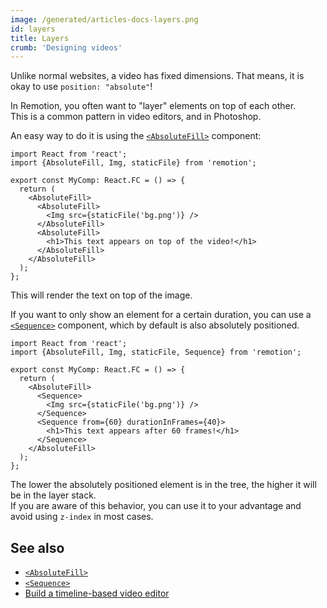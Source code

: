 ```yaml
---
image: /generated/articles-docs-layers.png
id: layers
title: Layers
crumb: 'Designing videos'
---
```


Unlike normal websites, a video has fixed dimensions. That means, it is okay to use `position: "absolute"`!

In Remotion, you often want to "layer" elements on top of each other.  
This is a common pattern in video editors, and in Photoshop.

An easy way to do it is using the [`<AbsoluteFill>`](/docs/absolute-fill) component:

```tsx twoslash title="MyComp.tsx"
import React from 'react';
import {AbsoluteFill, Img, staticFile} from 'remotion';

export const MyComp: React.FC = () => {
  return (
    <AbsoluteFill>
      <AbsoluteFill>
        <Img src={staticFile('bg.png')} />
      </AbsoluteFill>
      <AbsoluteFill>
        <h1>This text appears on top of the video!</h1>
      </AbsoluteFill>
    </AbsoluteFill>
  );
};
```

This will render the text on top of the image.

If you want to only show an element for a certain duration, you can use a [`<Sequence>`](/docs/sequence) component, which by default is also absolutely positioned.

```tsx twoslash title="MyComp.tsx"
import React from 'react';
import {AbsoluteFill, Img, staticFile, Sequence} from 'remotion';

export const MyComp: React.FC = () => {
  return (
    <AbsoluteFill>
      <Sequence>
        <Img src={staticFile('bg.png')} />
      </Sequence>
      <Sequence from={60} durationInFrames={40}>
        <h1>This text appears after 60 frames!</h1>
      </Sequence>
    </AbsoluteFill>
  );
};
```

The lower the absolutely positioned element is in the tree, the higher it will be in the layer stack.  
If you are aware of this behavior, you can use it to your advantage and avoid using `z-index` in most cases.

## See also

- [`<AbsoluteFill>`](/docs/absolute-fill)
- [`<Sequence>`](/docs/sequence)
- [Build a timeline-based video editor](/docs/building-a-timeline)
